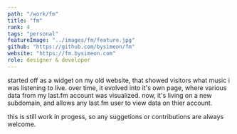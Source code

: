 ```yaml
---
path: "/work/fm"
title: "fm"
rank: 4
tags: "personal"
featureImage: "../images/fm/feature.jpg"
github: "https://github.com/bysimeon/fm"
website: "https://fm.bysimeon.com"
role: designer & developer
---
```

started off as a widget on my old website, that showed visitors what music i was listening to live. over time, it evolved into it's own page, where various data from my last.fm account was visualized. now, it's living on a new subdomain, and allows any last.fm user to view data on thier account.

this is still work in progess, so any suggetions or contributions are always welcome.